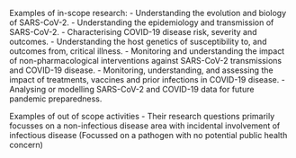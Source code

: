 Examples of in-scope research:
- Understanding the evolution and biology of SARS-CoV-2.
- Understanding the epidemiology and transmission of SARS-CoV-2.
- Characterising COVID-19 disease risk, severity and outcomes.
- Understanding the host genetics of susceptibility to, and outcomes from, critical illness.
- Monitoring and understanding the impact of non-pharmacological interventions against SARS-CoV-2 transmissions and COVID-19 disease.
- Monitoring, understanding, and assessing the impact of treatments, vaccines and prior infections in COVID-19 disease.
- Analysing or modelling SARS-CoV-2 and COVID-19 data for future pandemic preparedness.

Examples of out of scope activities
- Their research questions primarily focusses on a non-infectious disease area with incidental involvement of infectious disease 
(Focussed on a pathogen with no potential public health concern)
